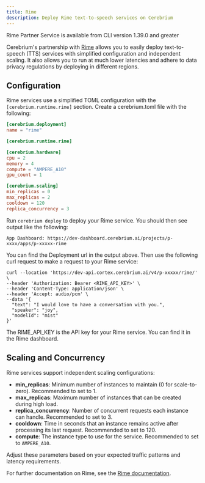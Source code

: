 ```yaml
---
title: Rime
description: Deploy Rime text-to-speech services on Cerebrium
---
```


<Note>
  Rime Partner Service is available from CLI version 1.39.0 and greater
</Note>

Cerebrium's partnership with [Rime](https://www.rime.ai/) allows you to easily deploy text-to-speech (TTS) services with simplified configuration and independent scaling. It
also allows you to run at much lower latencies and adhere to data privacy regulations by deploying in different regions.

## Configuration

Rime services use a simplified TOML configuration with the `[cerebrium.runtime.rime]` section. Create a cerebrium.toml file with the following:

```toml
[cerebrium.deployment]
name = "rime"

[cerebrium.runtime.rime]

[cerebrium.hardware]
cpu = 2
memory = 4
compute = "AMPERE_A10"
gpu_count = 1

[cerebrium.scaling]
min_replicas = 0
max_replicas = 2
cooldown = 120
replica_concurrency = 3
```

Run `cerebrium deploy` to deploy your Rime service. You should then see output like the following:

```
App Dashboard: https://dev-dashboard.cerebrium.ai/projects/p-xxxx/apps/p-xxxxx-rime
```

You can find the Deployment url in the output above. Then use the following curl request to make a request to your Rime service:

```
curl --location 'https://dev-api.cortex.cerebrium.ai/v4/p-xxxxx/rime/' \
--header 'Authorization: Bearer <RIME_API_KEY>' \
--header 'Content-Type: application/json' \
--header 'Accept: audio/pcm' \
--data '{
  "text": "I would love to have a conversation with you.",
  "speaker": "joy",
  "modelId": "mist"
}'
```

The RIME_API_KEY is the API key for your Rime service. You can find it in the Rime dashboard.

## Scaling and Concurrency

Rime services support independent scaling configurations:

- **min_replicas**: Minimum number of instances to maintain (0 for scale-to-zero). Recommended to set to 1.
- **max_replicas**: Maximum number of instances that can be created during high load.
- **replica_concurrency**: Number of concurrent requests each instance can handle. Recommended to set to 3.
- **cooldown**: Time in seconds that an instance remains active after processing its last request. Recommended to set to 120.
- **compute**: The instance type to use for the service. Recommended to set to `AMPERE_A10`.

Adjust these parameters based on your expected traffic patterns and latency requirements.

For further documentation on Rime, see the [Rime documentation](https://docs.rime.ai/).
